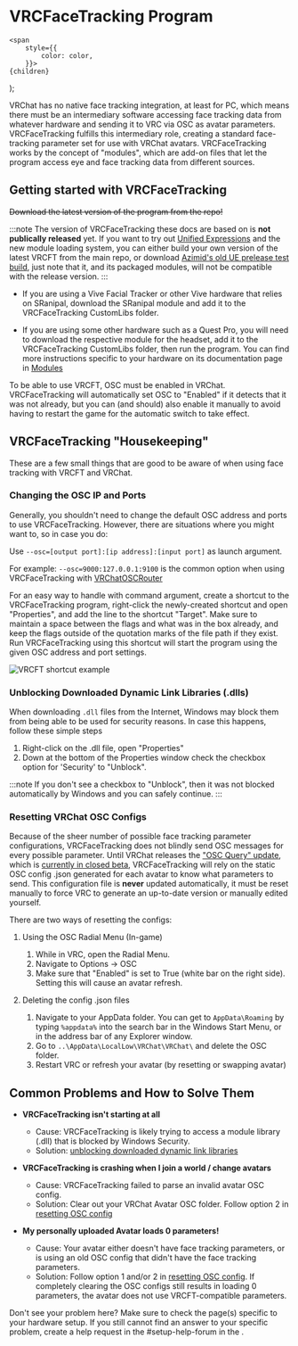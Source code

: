 # VRCFaceTracking Program


    <span
        style={{
            color: color,
        }}>
    {children}
  </span>
);

VRChat has no native face tracking integration, at least for PC,
which means there must be an intermediary software accessing face tracking data from whatever hardware and sending it to VRC via OSC as avatar parameters.
VRCFaceTracking fulfills this intermediary role, creating a standard face-tracking parameter set for use with VRChat avatars. 
VRCFaceTracking works by the concept of "modules", which are add-on files that let the program access eye and face tracking data from different sources.

## Getting started with VRCFaceTracking

~~Download the latest version of the program from the <CustomLink to="github"/> repo!~~

:::note
The version of VRCFaceTracking these docs are based on is **not publically released** yet.
If you want to try out [Unified Expressions](../tutorial-avatars/tutorial-avatars-extras/unified-blendshapes.mdx) and the new module loading system, you can either
build your own version of the latest VRCFT from the main repo, or download [Azimid's old UE prelease test build](https://github.com/regzo2/VRCFaceTracking/releases/tag/v5.0.0-pre-2),
just note that it, and its packaged modules, will not be compatible with the release version.
:::

* If you are using a Vive Facial Tracker or other Vive hardware that relies on SRanipal, download the SRanipal module and add it to the VRCFaceTracking CustomLibs folder.

* If you are using some other hardware such as a Quest Pro, you will need to download the respective module for the headset, add it to the VRCFaceTracking CustomLibs folder, then run the program. 
You can find more instructions specific to your hardware on its documentation page in [Modules](../tutorial-modules/modules.mdx)

To be able to use VRCFT, OSC must be enabled in VRChat.
VRCFaceTracking will automatically set OSC to "Enabled" if it detects that it was not already, but you can (and should) also enable it manually to avoid having to restart the game for the automatic switch to take effect.

## VRCFaceTracking "Housekeeping"

These are a few small things that are good to be aware of when using face tracking with VRCFT and VRChat.

### Changing the OSC IP and Ports

Generally, you shouldn't need to change the default OSC address and ports to use VRCFaceTracking. 
However, there are situations where you might want to, so in case you do: 

Use ``--osc=[output port]:[ip address]:[input port]`` as launch argument.

For example: ``--osc=9000:127.0.0.1:9100`` is the common option when using VRCFaceTracking with [VRChatOSCRouter](../intro.mdx)

For an easy way to handle with command argument, create a shortcut to the VRCFaceTracking program, right-click the newly-created shortcut and open "Properties", and add the line to the shortcut "Target". 
Make sure to maintain a space between the flags and what was in the box already, and keep the flags outside of the quotation marks of the file path if they exist.
Run VRCFaceTracking using this shortcut will start the program using the given OSC address and port settings. 

![VRCFT shortcut example](img/vrcft_shortcut_example.png)

### Unblocking Downloaded Dynamic Link Libraries (.dlls)

When downloading `.dll` files from the Internet, Windows may block them from being able to be used for security reasons. 
In case this happens, follow these simple steps

1. Right-click on the .dll file, open "Properties"
2. Down at the bottom of the Properties window check the checkbox option for 'Security' to "Unblock".

:::note
   If you don't see a checkbox to "Unblock", then it was not blocked automatically by Windows and you can safely continue.
:::

### Resetting VRChat OSC Configs

Because of the sheer number of possible face tracking parameter configurations, VRCFaceTracking does not blindly send OSC messages for every possible parameter.
Until VRChat releases the ["OSC Query" update](https://ask.vrchat.com/t/developer-update-2-september-2022/13470#oscquery-9), which is [currently in closed beta](https://github.com/vrchat-community/osc/issues/143#issuecomment-1304419543),
VRCFaceTracking will rely on the static OSC config .json generated for each avatar to know what parameters to send.
This configuration file is **never** updated automatically, it must be reset manually to force VRC to generate an up-to-date version or manually edited yourself.

There are two ways of resetting the configs:

1. Using the OSC Radial Menu (In-game)

   1. While in VRC, open the Radial Menu.
   2. Navigate to Options -> OSC 
   3. Make sure that "Enabled" is set to True (white bar on the right side). Setting this will cause an avatar refresh. 

2. Deleting the config .json files

   1. Navigate to your AppData folder. You can get to ``AppData\Roaming`` by typing ``%appdata%`` into the search bar in the Windows Start Menu, or in the address bar of any Explorer window.
   2. Go to ``..\AppData\LocalLow\VRChat\VRChat\`` and delete the OSC folder.
   3. Restart VRC or refresh your avatar (by resetting or swapping avatar)

## Common Problems and How to Solve Them

- **VRCFaceTracking isn't starting at all**
  - Cause: VRCFaceTracking is likely trying to access a module library (.dll) that is blocked by Windows Security.
  - Solution: [unblocking downloaded dynamic link libraries](#unblocking-downloaded-dynamic-link-libraries-dlls)

- **VRCFaceTracking is crashing when I join a world / change avatars**
  - Cause: VRCFaceTracking failed to parse an invalid avatar OSC config.
  - Solution: Clear out your VRChat Avatar OSC folder. Follow option 2 in [resetting OSC config](#resetting-vrchat-osc-configs)

- **My personally uploaded Avatar loads 0 parameters!**
  - Cause: Your avatar either doesn't have face tracking parameters, or is using an old OSC config that didn't have the face tracking parameters.
  - Solution: Follow option 1 and/or 2 in [resetting OSC config](#resetting-vrchat-osc-configs). If completely clearing the OSC configs still results in loading 0 parameters, the avatar does not use VRCFT-compatible parameters.

Don't see your problem here? Make sure to check the page(s) specific to your hardware setup.
If you still cannot find an answer to your specific problem, create a help request in the <TextColor color="#5763ee">#setup-help-forum</TextColor> in the <CustomLink to="discord"/>. 